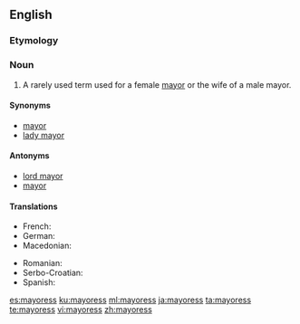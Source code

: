 ==English==

===Etymology===
{{suffix|mayor|ess|lang=en}}

===Noun===
{{en-noun|mayoresses}}

# {{feminine of|mayor|lang=en}} A rarely used term used for a female [[mayor]] or the wife of a male mayor.

====Synonyms====
* [[mayor]] {{qualifier|politically correct}}
* [[lady mayor]]

====Antonyms====
* [[lord mayor]] {{qualifier|male mayor}}
* [[mayor]] {{qualifier|male mayor}}

====Translations====
{{trans-top|female mayor}}
* French: {{t+|fr|mairesse|f}}
* German: {{t+|de|Bürgermeisterin|f}}
* Macedonian: {{t|mk|градоначалничка|f|tr=gradonačálnička}}
{{trans-mid}}
* Romanian: {{t+|ro|primăriță|f}}
* Serbo-Croatian: {{t|sh|gradonáčelnica|f}}
* Spanish: {{t+|es|alcaldesa|f}}
{{trans-bottom}}

[[es:mayoress]]
[[ku:mayoress]]
[[ml:mayoress]]
[[ja:mayoress]]
[[ta:mayoress]]
[[te:mayoress]]
[[vi:mayoress]]
[[zh:mayoress]]